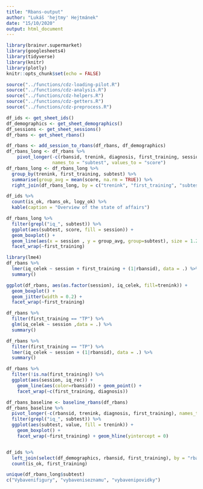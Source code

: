 ```yaml
---
title: "Rbans-output"
author: "Lukáš 'hejtmy' Hejtmánek"
date: "15/10/2020"
output: html_document
---
```


```r
library(brainvr.supermarket)
library(googlesheets4)
library(tidyverse)
library(knitr)
library(plotly)
knitr::opts_chunk$set(echo = FALSE)

source("../functions/cdz-loading-pilot.R")
source("../functions/cdz-analysis.R")
source("../functions/cdz-helpers.R")
source("../functions/cdz-getters.R")
source("../functions/cdz-preprocess.R")
```

```r
df_ids <- get_sheet_ids()
df_demographics <- get_sheet_demographics()
df_sessions <- get_sheet_sessions()
df_rbans <- get_sheet_rbans()
```

```r
df_rbans <- add_session_to_rbans(df_rbans, df_demographics)
df_rbans_long <- df_rbans %>%
    pivot_longer(-c(rbansid, trenink, diagnosis, first_training, session),
                 names_to = "subtest", values_to = "score")
df_rbans_long <- df_rbans_long %>%
  group_by(trenink, first_training, subtest) %>%
  summarise(group_avg = mean(score, na.rm = TRUE)) %>%
  right_join(df_rbans_long, by = c("trenink", "first_training", "subtest"))
```
```r
df_ids %>%
  count(is_ok, rbans_ok, logy_ok) %>%
  kable(caption = "Overview of the state of affairs")
```

```r
df_rbans_long %>%
  filter(grepl("iq_", subtest)) %>%
  ggplot(aes(subtest, score, fill = session)) +
  geom_boxplot() +
  geom_line(aes(x = session , y = group_avg, group=subtest), size = 1.25) +
  facet_wrap(~first_training)
```

```r
library(lme4)
df_rbans %>%
  lmer(iq_celek ~ session + first_training + (1|rbansid), data = .) %>%
  summary()

ggplot(df_rbans, aes(as.factor(session), iq_celek, fill=trenink)) + 
  geom_boxplot() +
  geom_jitter(width = 0.2) +
  facet_wrap(~first_training)

df_rbans %>%
  filter(first_training == "TP") %>%
  glm(iq_celek ~ session ,data = .) %>%
  summary()

df_rbans %>%
  filter(first_training == "TP") %>%
  lmer(iq_celek ~ session + (1|rbansid), data = .) %>%
  summary()

df_rbans %>%
  filter(!is.na(first_training)) %>%
  ggplot(aes(session, iq_rec)) +
    geom_line(aes(color=rbansid)) + geom_point() +
    facet_wrap(~c(first_training, diagnosis))

df_rbans_baseline <- baseline_rbans(df_rbans)
df_rbans_baseline %>%
  pivot_longer(-c(rbansid, trenink, diagnosis, first_training), names_to = "subtest") %>%
  filter(grepl("iq_", subtest)) %>%
  ggplot(aes(subtest, value, fill = trenink)) +
    geom_boxplot() +
    facet_wrap(~first_training) + geom_hline(yintercept = 0)


df_ids %>%
  left_join(select(df_demographics, rbansid, first_training), by = "rbansid") %>%
  count(is_ok, first_training)

```


```r
unique(df_rbans_long$subtest)
c("Vybavenifigury", "vybaveniseznamu", "vybavenipovidky")
```
